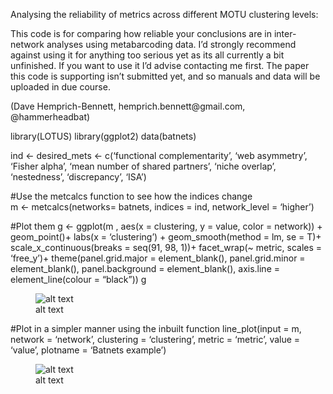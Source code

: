 Analysing the reliability of metrics across different MOTU clustering levels:

This code is for comparing how reliable your conclusions are in inter-network analyses using metabarcoding data. I'd strongly recommend against using it for anything too serious yet as its all currently a bit unfinished. If you want to use it I'd advise contacting me first. The paper this code is supporting isn't submitted yet, and so manuals and data will be uploaded in due course.

(Dave Hemprich-Bennett, hemprich.bennett@gmail.com, @hammerheadbat)

library(LOTUS)
library(ggplot2)
data(batnets)

ind <- desired_mets <- c('functional complementarity',
                         'web asymmetry',
                         'Fisher alpha', 'mean number of shared partners',
                         'niche overlap',
                         'nestedness',
                         'discrepancy',
                         'ISA')

#Use the metcalcs function to see how the indices change                          
m <- metcalcs(networks= batnets, indices = ind, network_level = 'higher')

#Plot them
g <- ggplot(m , aes(x = clustering, y = value, color = network)) +
  geom_point()+
  labs(x = 'clustering') +
  geom_smooth(method = lm, se = T)+
  scale_x_continuous(breaks = seq(91, 98, 1))+
  facet_wrap(~ metric, scales = 'free_y')+
  theme(panel.grid.major = element_blank(), panel.grid.minor = element_blank(),
        panel.background = element_blank(), axis.line = element_line(colour = "black"))
g

![alt text](example_images/scatterplot.png)

#Plot in a simpler manner using the inbuilt function
line_plot(input = m, network = 'network', clustering = 'clustering', metric = 'metric', value = 'value', plotname = 'Batnets example')

![alt text](example_images/lineplot.png)

